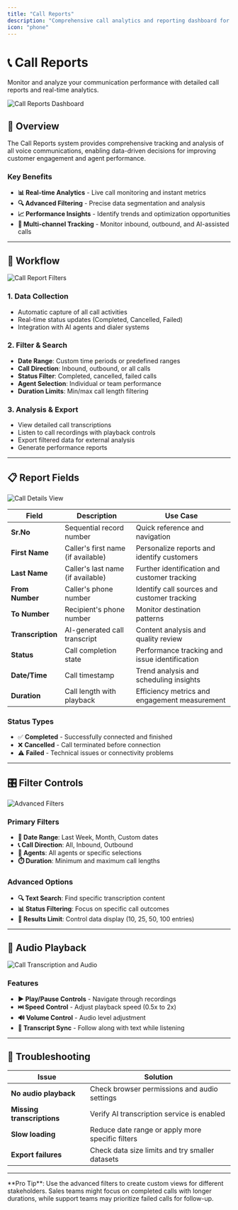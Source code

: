 ```yaml
---
title: "Call Reports"
description: "Comprehensive call analytics and reporting dashboard for tracking communication performance"
icon: "phone"
---
```


# 📞 Call Reports

Monitor and analyze your communication performance with detailed call reports and real-time analytics.

<img src="/images/reports/call/overview.png" alt="Call Reports Dashboard" className="rounded-lg border shadow-sm" />

## 🎯 Overview

The Call Reports system provides comprehensive tracking and analysis of all voice communications, enabling data-driven decisions for improving customer engagement and agent performance.

### Key Benefits
- **📊 Real-time Analytics** - Live call monitoring and instant metrics
- **🔍 Advanced Filtering** - Precise data segmentation and analysis  
- **📈 Performance Insights** - Identify trends and optimization opportunities
- **📱 Multi-channel Tracking** - Monitor inbound, outbound, and AI-assisted calls

---

## 🔄 Workflow

<img src="/images/reports/call/filters.png" alt="Call Report Filters" className="rounded-lg border shadow-sm mb-4" />

### 1. **Data Collection**
- Automatic capture of all call activities
- Real-time status updates (Completed, Cancelled, Failed)
- Integration with AI agents and dialer systems

### 2. **Filter & Search**
- **Date Range**: Custom time periods or predefined ranges
- **Call Direction**: Inbound, outbound, or all calls
- **Status Filter**: Completed, cancelled, failed calls
- **Agent Selection**: Individual or team performance
- **Duration Limits**: Min/max call length filtering

### 3. **Analysis & Export**
- View detailed call transcriptions
- Listen to call recordings with playback controls
- Export filtered data for external analysis
- Generate performance reports

---

## 📋 Report Fields

<img src="/images/reports/call/history-id.png" alt="Call Details View" className="rounded-lg border shadow-sm mb-4" />

| Field           | Description                        | Use Case                                      |
|-----------------|------------------------------------|-----------------------------------------------|
| **Sr.No**       | Sequential record number           | Quick reference and navigation                |
| **First Name**  | Caller's first name (if available) | Personalize reports and identify customers    |
| **Last Name**   | Caller's last name (if available)  | Further identification and customer tracking  |
| **From Number** | Caller's phone number              | Identify call sources and customer tracking   |
| **To Number**   | Recipient's phone number           | Monitor destination patterns                  |
| **Transcription** | AI-generated call transcript     | Content analysis and quality review           |
| **Status**      | Call completion state              | Performance tracking and issue identification |
| **Date/Time**   | Call timestamp                     | Trend analysis and scheduling insights        |
| **Duration**    | Call length with playback          | Efficiency metrics and engagement measurement |

### Status Types
- ✅ **Completed** - Successfully connected and finished
- ❌ **Cancelled** - Call terminated before connection
- ⚠️ **Failed** - Technical issues or connectivity problems

---

## 🎛️ Filter Controls

<img src="/images/ai/call-history-advancefilter.png" alt="Advanced Filters" className="rounded-lg border shadow-sm mb-4" />

### Primary Filters
- **📅 Date Range**: Last Week, Month, Custom dates
- **📞 Call Direction**: All, Inbound, Outbound
- **👥 Agents**: All agents or specific selections
- **⏱️ Duration**: Minimum and maximum call lengths

### Advanced Options
- **🔍 Text Search**: Find specific transcription content
- **📊 Status Filtering**: Focus on specific call outcomes
- **🔢 Results Limit**: Control data display (10, 25, 50, 100 entries)

---

## 🎵 Audio Playback

<img src="/images/reports/call/audio.png" alt="Call Transcription and Audio" className="rounded-lg border shadow-sm mb-4" />

### Features
- **▶️ Play/Pause Controls** - Navigate through recordings
- **⏭️ Speed Control** - Adjust playback speed (0.5x to 2x)
- **🔊 Volume Control** - Audio level adjustment
- **📝 Transcript Sync** - Follow along with text while listening

---

 

## 🔧 Troubleshooting

| Issue | Solution |
|-------|----------|
| **No audio playback** | Check browser permissions and audio settings |
| **Missing transcriptions** | Verify AI transcription service is enabled |
| **Slow loading** | Reduce date range or apply more specific filters |
| **Export failures** | Check data size limits and try smaller datasets |

---

<Note>
**Pro Tip**: Use the advanced filters to create custom views for different stakeholders. Sales teams might focus on completed calls with longer durations, while support teams may prioritize failed calls for follow-up.
</Note>
